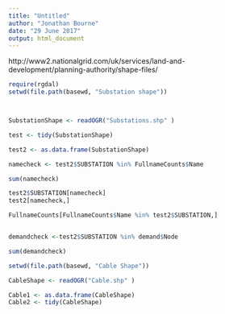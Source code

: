 ```yaml
---
title: "Untitled"
author: "Jonathan Bourne"
date: "29 June 2017"
output: html_document
---
```


http://www2.nationalgrid.com/uk/services/land-and-development/planning-authority/shape-files/


```r

require(rgdal)
setwd(file.path(basewd, "Substation shape"))



SubstationShape <- readOGR("Substations.shp" )

test <- tidy(SubstationShape)

test2 <- as.data.frame(SubstationShape)

namecheck <- test2$SUBSTATION %in% FullnameCounts$Name

sum(namecheck)

test2$SUBSTATION[namecheck]
test2[namecheck,]

FullnameCounts[FullnameCounts$Name %in% test2$SUBSTATION,]


demandcheck <-test2$SUBSTATION %in% demand$Node

sum(demandcheck)

```


```r

setwd(file.path(basewd, "Cable Shape"))

CableShape <- readOGR("Cable.shp" )

Cable1 <- as.data.frame(CableShape)
Cable2 <- tidy(CableShape)

```

